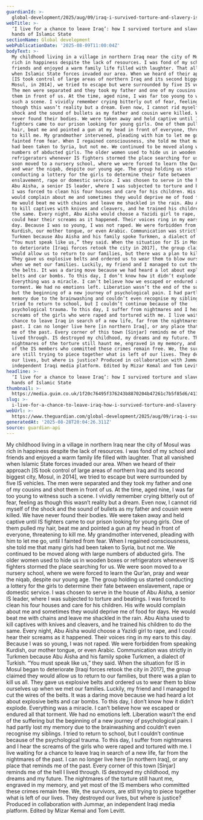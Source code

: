 ```yaml
---
guardianId: >-
  global-development/2025/aug/09/iraq-i-survived-torture-and-slavery-islamic-state
webTitle: >-
  ‘I live for a chance to leave Iraq’: how I survived torture and slavery at the
  hands of Islamic State 
sectionName: Global development
webPublicationDate: '2025-08-09T11:00:04Z'
bodyText: >-
  My childhood living in a village in northern Iraq near the city of Mosul was
  rich in happiness despite the lack of resources. I was fond of my school and
  friends and enjoyed a warm family life filled with laughter. That all vanished
  when Islamic State forces invaded our area. When we heard of their approach
  [IS took control of large areas of northern Iraq and its second biggest city,
  Mosul, in 2014], we tried to escape but were surrounded by five IS vehicles.
  The men were separated and they took my father and one of my cousins and shot
  them in front of us. At the time, aged nine, I was far too young to witness
  such a scene. I vividly remember crying bitterly out of fear, feeling as
  though this wasn’t reality but a dream. Even now, I cannot rid myself of the
  shock and the sound of bullets as my father and cousin were killed. We have
  never found their bodies. We were taken away and held captive until IS
  fighters came to our prison looking for young girls. One of them pulled my
  hair, beat me and pointed a gun at my head in front of everyone, threatening
  to kill me. My grandmother intervened, pleading with him to let me go, until I
  fainted from fear. When I regained consciousness, she told me that many girls
  had been taken to Syria, but not me. We continued to be moved along with large
  numbers of abducted girls. The older women used to hide us in wooden boxes or
  refrigerators whenever IS fighters stormed the place searching for us. We were
  soon moved to a nursery school, where we were forced to learn the Qur’an, pray
  and wear the niqab, despite our young age. The group holding us started
  conducting a lottery for the girls to determine their fate between
  enslavement, rape or domestic service. I was chosen to serve in the house of
  Abu Aisha, a senior IS leader, where I was subjected to torture and beatings.
  I was forced to clean his four houses and care for his children. His wife
  would complain about me and sometimes they would deprive me of food for days.
  He would beat me with chains and leave me shackled in the rain. Abu Aisha used
  to kill captives with knives and cleavers, and he trained his children to do
  the same. Every night, Abu Aisha would choose a Yazidi girl to rape, and I
  could hear their screams as it happened. Their voices ring in my ears to this
  day. Because I was so young, I was not raped. We were forbidden from speaking
  Kurdish, our mother tongue, or even Arabic. Communication was strictly in
  Turkmen because Abu Aisha and his family spoke Turkmen, a dialect of Turkish.
  “You must speak like us,” they said. When the situation for IS in Mosul began
  to deteriorate [Iraqi forces retook the city in 2017], the group claimed they
  would allow us to return to our families, but there was a plan to kill us all.
  They gave us explosive belts and ordered us to wear them to blow ourselves up
  when we met our families. Luckily, my friend and I managed to cut the wires of
  the belts. It was a daring move because we had heard a lot about explosive
  belts and car bombs. To this day, I don’t know how it didn’t explode.
  Everything was a miracle. I can’t believe how we escaped or endured all that
  torment. We had no emotions left. Liberation wasn’t the end of the suffering
  but the beginning of a new journey of psychological pain. I had partly lost my
  memory due to the brainwashing and couldn’t even recognise my siblings. I
  tried to return to school, but I couldn’t continue because of the
  psychological trauma. To this day, I suffer from nightmares and I hear the
  screams of the girls who were raped and tortured with me. I live waiting for a
  chance to leave Iraq in search of a new life, far from the nightmares of the
  past. I can no longer live here [in northern Iraq], or any place that reminds
  me of the past. Every corner of this town [Sinjar] reminds me of the hell I
  lived through. IS destroyed my childhood, my dreams and my future. The
  nightmares of the torture still haunt me, engraved in my memory, and yet most
  of the IS members who committed these crimes remain free. We, the survivors,
  are still trying to piece together what is left of our lives. They destroyed
  our lives, but where is justice? Produced in collaboration with Jummar, an
  independent Iraqi media platform. Edited by Mizar Kemal and Tom Levitt.
headline: >-
  ‘I live for a chance to leave Iraq’: how I survived torture and slavery at the
  hands of Islamic State 
thumbnail: >-
  https://media.guim.co.uk/1f20c76495f376243b8870204b47261c7b5f85d6/413_0_4134_3307/500.jpg
slug: >-
  i-live-for-a-chance-to-leave-iraq-how-i-survived-torture-and-slavery-at-the-hands-of-islamic-state
webUrl: >-
  https://www.theguardian.com/global-development/2025/aug/09/iraq-i-survived-torture-and-slavery-islamic-state
generatedAt: '2025-08-28T20:04:26.311Z'
source: guardian-api
---
```

My childhood living in a village in northern Iraq near the city of Mosul was rich in happiness despite the lack of resources. I was fond of my school and friends and enjoyed a warm family life filled with laughter. That all vanished when Islamic State forces invaded our area. When we heard of their approach [IS took control of large areas of northern Iraq and its second biggest city, Mosul, in 2014], we tried to escape but were surrounded by five IS vehicles. The men were separated and they took my father and one of my cousins and shot them in front of us. At the time, aged nine, I was far too young to witness such a scene. I vividly remember crying bitterly out of fear, feeling as though this wasn’t reality but a dream. Even now, I cannot rid myself of the shock and the sound of bullets as my father and cousin were killed. We have never found their bodies. We were taken away and held captive until IS fighters came to our prison looking for young girls. One of them pulled my hair, beat me and pointed a gun at my head in front of everyone, threatening to kill me. My grandmother intervened, pleading with him to let me go, until I fainted from fear. When I regained consciousness, she told me that many girls had been taken to Syria, but not me. We continued to be moved along with large numbers of abducted girls. The older women used to hide us in wooden boxes or refrigerators whenever IS fighters stormed the place searching for us. We were soon moved to a nursery school, where we were forced to learn the Qur’an, pray and wear the niqab, despite our young age. The group holding us started conducting a lottery for the girls to determine their fate between enslavement, rape or domestic service. I was chosen to serve in the house of Abu Aisha, a senior IS leader, where I was subjected to torture and beatings. I was forced to clean his four houses and care for his children. His wife would complain about me and sometimes they would deprive me of food for days. He would beat me with chains and leave me shackled in the rain. Abu Aisha used to kill captives with knives and cleavers, and he trained his children to do the same. Every night, Abu Aisha would choose a Yazidi girl to rape, and I could hear their screams as it happened. Their voices ring in my ears to this day. Because I was so young, I was not raped. We were forbidden from speaking Kurdish, our mother tongue, or even Arabic. Communication was strictly in Turkmen because Abu Aisha and his family spoke Turkmen, a dialect of Turkish. “You must speak like us,” they said. When the situation for IS in Mosul began to deteriorate [Iraqi forces retook the city in 2017], the group claimed they would allow us to return to our families, but there was a plan to kill us all. They gave us explosive belts and ordered us to wear them to blow ourselves up when we met our families. Luckily, my friend and I managed to cut the wires of the belts. It was a daring move because we had heard a lot about explosive belts and car bombs. To this day, I don’t know how it didn’t explode. Everything was a miracle. I can’t believe how we escaped or endured all that torment. We had no emotions left. Liberation wasn’t the end of the suffering but the beginning of a new journey of psychological pain. I had partly lost my memory due to the brainwashing and couldn’t even recognise my siblings. I tried to return to school, but I couldn’t continue because of the psychological trauma. To this day, I suffer from nightmares and I hear the screams of the girls who were raped and tortured with me. I live waiting for a chance to leave Iraq in search of a new life, far from the nightmares of the past. I can no longer live here [in northern Iraq], or any place that reminds me of the past. Every corner of this town [Sinjar] reminds me of the hell I lived through. IS destroyed my childhood, my dreams and my future. The nightmares of the torture still haunt me, engraved in my memory, and yet most of the IS members who committed these crimes remain free. We, the survivors, are still trying to piece together what is left of our lives. They destroyed our lives, but where is justice? Produced in collaboration with Jummar, an independent Iraqi media platform. Edited by Mizar Kemal and Tom Levitt.
